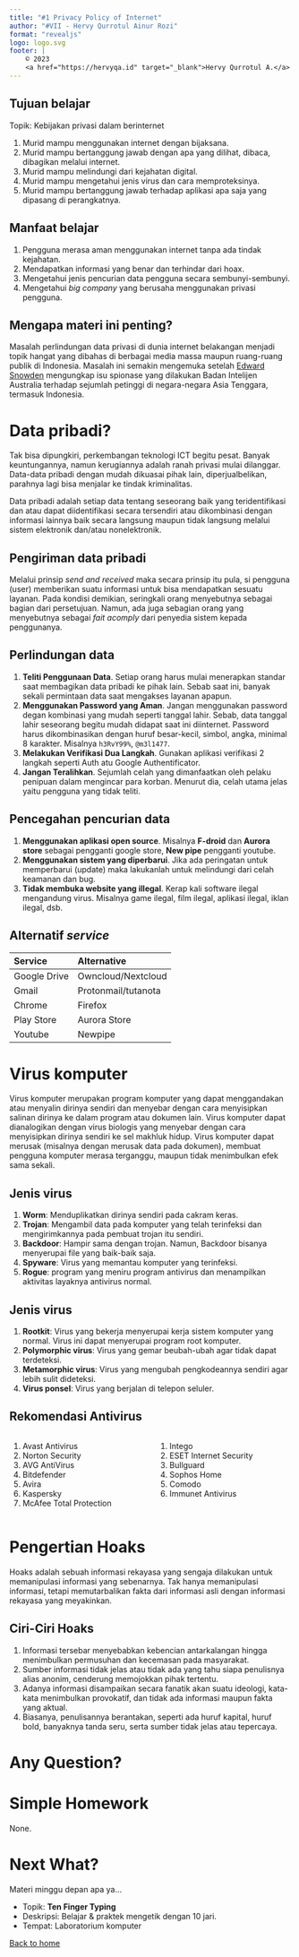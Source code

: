 ```yaml
---
title: "#1 Privacy Policy of Internet"
author: "#VII - Hervy Qurrotul Ainur Rozi"
format: "revealjs"
logo: logo.svg
footer: |
    © 2023
    <a href="https://hervyqa.id" target="_blank">Hervy Qurrotul A.</a>
---
```


## Tujuan belajar {.smaller}

Topik: Kebijakan privasi dalam berinternet

1. Murid mampu menggunakan internet dengan bijaksana.
1. Murid mampu bertanggung jawab dengan apa yang dilihat, dibaca, dibagikan melalui internet.
1. Murid mampu melindungi dari kejahatan digital.
1. Murid mampu mengetahui jenis virus dan cara memproteksinya.
1. Murid mampu bertanggung jawab terhadap aplikasi apa saja yang dipasang di perangkatnya.

## Manfaat belajar {.smaller}

1. Pengguna merasa aman menggunakan internet tanpa ada tindak kejahatan.
1. Mendapatkan informasi yang benar dan terhindar dari hoax.
1. Mengetahui jenis pencurian data pengguna secara sembunyi-sembunyi.
1. Mengetahui _big company_ yang berusaha menggunakan privasi pengguna.

## Mengapa materi ini penting? {.smaller}

Masalah perlindungan data privasi di dunia internet belakangan menjadi topik hangat yang dibahas di berbagai media massa maupun ruang-ruang publik di Indonesia. Masalah ini semakin mengemuka setelah [Edward Snowden](https://en.wikipedia.org/wiki/Edward_Snowden) mengungkap isu spionase yang dilakukan Badan Intelijen Australia terhadap sejumlah petinggi di negara-negara Asia Tenggara, termasuk Indonesia.

# Data pribadi? {.smaller}

Tak bisa dipungkiri, perkembangan teknologi ICT begitu pesat. Banyak keuntungannya, namun kerugiannya adalah ranah privasi mulai dilanggar. Data-data pribadi dengan mudah dikuasai pihak lain, diperjualbelikan, parahnya lagi bisa menjalar ke tindak kriminalitas.

Data pribadi adalah setiap data tentang seseorang baik yang teridentifikasi dan atau dapat diidentifikasi secara tersendiri atau dikombinasi dengan informasi lainnya baik secara langsung maupun tidak langsung melalui sistem elektronik dan/atau nonelektronik.

## Pengiriman data pribadi {.smaller}

Melalui prinsip _send and received_ maka secara prinsip itu pula, si pengguna (user) memberikan suatu informasi untuk bisa mendapatkan sesuatu layanan. Pada kondisi demikian, seringkali orang menyebutnya sebagai bagian dari persetujuan. Namun, ada juga sebagian orang yang menyebutnya sebagai _fait acomply_ dari penyedia sistem kepada penggunanya.

## Perlindungan data {.smaller}

1. **Teliti Penggunaan Data**. Setiap orang harus mulai menerapkan standar saat membagikan data pribadi ke pihak lain. Sebab saat ini, banyak sekali permintaan data saat mengakses layanan apapun.
1. **Menggunakan Password yang Aman**. Jangan menggunakan password degan kombinasi yang mudah seperti tanggal lahir. Sebab, data tanggal lahir seseorang begitu mudah didapat saat ini diinternet. Password harus dikombinasikan dengan huruf besar-kecil, simbol, angka, minimal 8 karakter. Misalnya `h3RvY99%`, `@m3l1477`.
1. **Melakukan Verifikasi Dua Langkah**. Gunakan aplikasi verifikasi 2 langkah seperti Auth atu Google Authentificator.
1. **Jangan Teralihkan**. Sejumlah celah yang dimanfaatkan oleh pelaku penipuan dalam mengincar para korban. Menurut dia, celah utama jelas yaitu pengguna yang tidak teliti.

## Pencegahan pencurian data {.smaller}

1. **Menggunakan aplikasi open source**. Misalnya **F-droid** dan **Aurora store** sebagai pengganti google store, **New pipe** pengganti youtube.
1. **Menggunakan sistem yang diperbarui**. Jika ada peringatan untuk memperbarui (update) maka lakukanlah untuk melindungi dari celah keamanan dan bug.
1. **Tidak membuka website yang illegal**. Kerap kali software ilegal mengandung virus. Misalnya game ilegal, film ilegal, aplikasi ilegal, iklan ilegal, dsb.

## Alternatif _service_ {.smaller}

| Service | Alternative |
| :--- | :--- |
| Google Drive | Owncloud/Nextcloud |
| Gmail | Protonmail/tutanota |
| Chrome | Firefox |
| Play Store | Aurora Store |
| Youtube | Newpipe |

# Virus komputer

Virus komputer merupakan program komputer yang dapat menggandakan atau menyalin dirinya sendiri dan menyebar dengan cara menyisipkan salinan dirinya ke dalam program atau dokumen lain. Virus komputer dapat dianalogikan dengan virus biologis yang menyebar dengan cara menyisipkan dirinya sendiri ke sel makhluk hidup. Virus komputer dapat merusak (misalnya dengan merusak data pada dokumen), membuat pengguna komputer merasa terganggu, maupun tidak menimbulkan efek sama sekali.

## Jenis virus {.smaller}

1. **Worm**: Menduplikatkan dirinya sendiri pada cakram keras.
1. **Trojan**: Mengambil data pada komputer yang telah terinfeksi dan mengirimkannya pada pembuat trojan itu sendiri.
1. **Backdoor**: Hampir sama dengan trojan. Namun, Backdoor bisanya menyerupai file yang baik-baik saja.
1. **Spyware**: Virus yang memantau komputer yang terinfeksi.
1. **Rogue**: program yang meniru program antivirus dan menampilkan aktivitas layaknya antivirus normal.

## Jenis virus {.smaller}

1. **Rootkit**: Virus yang bekerja menyerupai kerja sistem komputer yang normal. Virus ini dapat menyerupai program root komputer.
1. **Polymorphic virus**: Virus yang gemar beubah-ubah agar tidak dapat terdeteksi.
1. **Metamorphic virus**: Virus yang mengubah pengkodeannya sendiri agar lebih sulit dideteksi.
1. **Virus ponsel**: Virus yang berjalan di telepon seluler.

## Rekomendasi Antivirus {.smaller}

:::: {.columns}

::: {.column width="50%"}
1. Avast Antivirus
1. Norton Security
1. AVG AntiVirus
1. Bitdefender
1. Avira
1. Kaspersky
1. McAfee Total Protection
:::

::: {.column width="50%"}
1. Intego
1. ESET Internet Security
1. Bullguard
1. Sophos Home
1. Comodo
1. Immunet Antivirus 
:::

::::

# Pengertian Hoaks {.smaller}

Hoaks adalah sebuah informasi rekayasa yang sengaja dilakukan untuk memanipulasi informasi yang sebenarnya. Tak hanya memanipulasi informasi, tetapi memutarbalikan fakta dari informasi asli dengan informasi rekayasa yang meyakinkan.

## Ciri-Ciri Hoaks {.smaller}

1. Informasi tersebar menyebabkan kebencian antarkalangan hingga menimbulkan permusuhan dan kecemasan pada masyarakat.
1. Sumber informasi tidak jelas atau tidak ada yang tahu siapa penulisnya alias anonim, cenderung memojokkan pihak tertentu.
1. Adanya informasi disampaikan secara fanatik akan suatu ideologi, kata-kata menimbulkan provokatif, dan tidak ada informasi maupun fakta yang aktual.
1. Biasanya, penulisannya berantakan, seperti ada huruf kapital, huruf bold, banyaknya tanda seru, serta sumber tidak jelas atau tepercaya.

# Any Question? {background-color="rgb(10, 132, 81)"}

# Simple Homework

None.

# Next What?

Materi minggu depan apa ya...

* Topik: **Ten Finger Typing**
* Deskripsi: Belajar & praktek mengetik dengan 10 jari.
* Tempat: Laboratorium komputer

[Back to home](/)